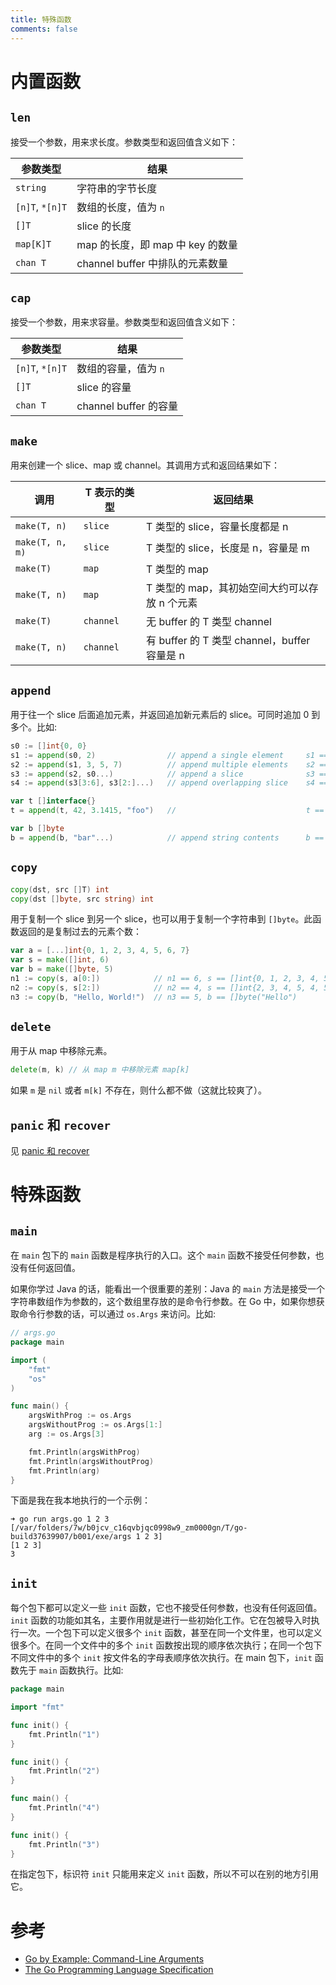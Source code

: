 ```yaml
---
title: 特殊函数
comments: false
---
```


# 内置函数

## `len`

接受一个参数，用来求长度。参数类型和返回值含义如下：

| 参数类型        | 结果                             |
| --------------- | -------------------------------- |
| `string`        | 字符串的字节长度                 |
| `[n]T`, `*[n]T` | 数组的长度，值为 `n`             |
| `[]T`           | slice 的长度                     |
| `map[K]T`       | map 的长度，即 map 中 key 的数量 |
| `chan T`        | channel buffer 中排队的元素数量  |

## `cap`

接受一个参数，用来求容量。参数类型和返回值含义如下：

| 参数类型        | 结果                  |
| --------------- | --------------------- |
| `[n]T`, `*[n]T` | 数组的容量，值为 `n`  |
| `[]T`           | slice 的容量          |
| `chan T`        | channel buffer 的容量 |

## `make`

用来创建一个 slice、map 或 channel。其调用方式和返回结果如下：

| 调用            | T 表示的类型 | 返回结果                                      |
| --------------- | ------------ | --------------------------------------------- |
| `make(T, n)`    | `slice`      | T 类型的 slice，容量长度都是 n                |
| `make(T, n, m)` | `slice`      | T 类型的 slice，长度是 n，容量是 m            |
| `make(T)`       | `map`        | T 类型的 map                                  |
| `make(T, n)`    | `map`        | T 类型的 map，其初始空间大约可以存放 n 个元素 |
| `make(T)`       | `channel`    | 无 buffer 的 T 类型 channel                   |
| `make(T, n)`    | `channel`    | 有 buffer 的 T 类型 channel，buffer 容量是 n  |

## `append`

用于往一个 slice 后面追加元素，并返回追加新元素后的 slice。可同时追加 0 到多个。比如:

```go
s0 := []int{0, 0}
s1 := append(s0, 2)                // append a single element     s1 == []int{0, 0, 2}
s2 := append(s1, 3, 5, 7)          // append multiple elements    s2 == []int{0, 0, 2, 3, 5, 7}
s3 := append(s2, s0...)            // append a slice              s3 == []int{0, 0, 2, 3, 5, 7, 0, 0}
s4 := append(s3[3:6], s3[2:]...)   // append overlapping slice    s4 == []int{3, 5, 7, 2, 3, 5, 7, 0, 0}

var t []interface{}
t = append(t, 42, 3.1415, "foo")   //                             t == []interface{}{42, 3.1415, "foo"}

var b []byte
b = append(b, "bar"...)            // append string contents      b == []byte{'b', 'a', 'r' }
```

## `copy`

```go
copy(dst, src []T) int
copy(dst []byte, src string) int
```

用于复制一个 slice 到另一个 slice，也可以用于复制一个字符串到 `[]byte`。此函数返回的是复制过去的元素个数：

```go
var a = [...]int{0, 1, 2, 3, 4, 5, 6, 7}
var s = make([]int, 6)
var b = make([]byte, 5)
n1 := copy(s, a[0:])            // n1 == 6, s == []int{0, 1, 2, 3, 4, 5}
n2 := copy(s, s[2:])            // n2 == 4, s == []int{2, 3, 4, 5, 4, 5}
n3 := copy(b, "Hello, World!")  // n3 == 5, b == []byte("Hello")
```

## `delete`

用于从 map 中移除元素。

```go
delete(m, k) // 从 map m 中移除元素 map[k]
```

如果 `m` 是 `nil` 或者 `m[k]` 不存在，则什么都不做（这就比较爽了）。

## `panic` 和 `recover`

见 [panic 和 recover](./panic.html)

# 特殊函数

## `main`

在 `main` 包下的 `main` 函数是程序执行的入口。这个 `main` 函数不接受任何参数，也没有任何返回值。

如果你学过 Java 的话，能看出一个很重要的差别：Java 的 `main` 方法是接受一个字符串数组作为参数的，这个数组里存放的是命令行参数。在 Go 中，如果你想获取命令行参数的话，可以通过 `os.Args` 来访问。比如:

```go
// args.go
package main

import (
    "fmt"
    "os"
)

func main() {
    argsWithProg := os.Args
    argsWithoutProg := os.Args[1:]
    arg := os.Args[3]

    fmt.Println(argsWithProg)
    fmt.Println(argsWithoutProg)
    fmt.Println(arg)
}
```

下面是我在我本地执行的一个示例：

```console
➜ go run args.go 1 2 3
[/var/folders/7w/b0jcv_c16qvbjqc0998w9_zm0000gn/T/go-build37639907/b001/exe/args 1 2 3]
[1 2 3]
3
```

## `init`

每个包下都可以定义一些 `init` 函数，它也不接受任何参数，也没有任何返回值。`init` 函数的功能如其名，主要作用就是进行一些初始化工作。它在包被导入时执行一次。一个包下可以定义很多个 `init` 函数，甚至在同一个文件里，也可以定义很多个。在同一个文件中的多个 `init` 函数按出现的顺序依次执行；在同一个包下不同文件中的多个 `init` 按文件名的字母表顺序依次执行。在 main 包下，`init` 函数先于 `main` 函数执行。比如:

```go
package main

import "fmt"

func init() {
	fmt.Println("1")
}

func init() {
	fmt.Println("2")
}

func main() {
	fmt.Println("4")
}

func init() {
	fmt.Println("3")
}
```

在指定包下，标识符 `init` 只能用来定义 `init` 函数，所以不可以在别的地方引用它。

# 参考

- [Go by Example: Command-Line Arguments](https://gobyexample.com/command-line-arguments)
- [The Go Programming Language Specification](https://go.dev/ref/spec)
